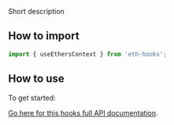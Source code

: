 Short description

## How to import

```typescript
import { useEthersContext } from 'eth-hooks';
```

## How to use

To get started:

[Go here for this hooks full API documentation](../../api/modules/Hooks#useetherscontext).
